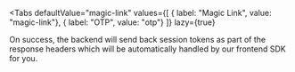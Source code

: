



<Tabs
  defaultValue="magic-link"
  values={[
    { label: "Magic Link", value: "magic-link"},
    { label: "OTP", value: "otp"}
  ]}
  lazy={true}
>
  
<TabItem renderWhenHidden={false} value="magic-link" doNotRenderWhileHidden={true}>

<FrontendCustomUIPasswordlessMagicLink />

</TabItem>

<TabItem renderWhenHidden={false} value="otp" doNotRenderWhileHidden={true}>

<FrontendCustomUIPasswordlessOtp />

</TabItem>

</Tabs>

On success, the backend will send back session tokens as part of the response headers which will be automatically handled by our frontend SDK for you.
